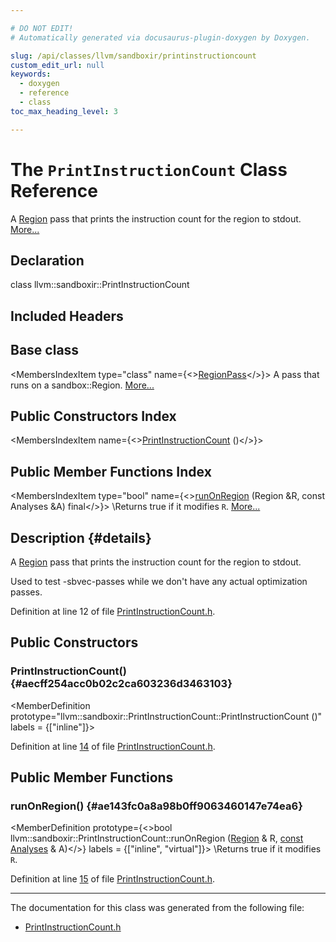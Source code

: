 ```yaml
---

# DO NOT EDIT!
# Automatically generated via docusaurus-plugin-doxygen by Doxygen.

slug: /api/classes/llvm/sandboxir/printinstructioncount
custom_edit_url: null
keywords:
  - doxygen
  - reference
  - class
toc_max_heading_level: 3

---
```





# The `PrintInstructionCount` Class Reference

<DoxygenPage pluginConfig={pluginConfig}>

A <a href="/docs/api/classes/llvm/sandboxir/region">Region</a> pass that prints the instruction count for the region to stdout. <a href="#details">More...</a>

## Declaration

<CodeBlock>class llvm::sandboxir::PrintInstructionCount</CodeBlock>

## Included Headers

<IncludesList>
<IncludesListItem
  filePath="llvm/Transforms/Vectorize/SandboxVectorizer/Passes/PrintInstructionCount.h"
  permalink="/docs/api/files/include/include/llvm/include/llvm/transforms/include/llvm/transforms/vectorize/include/llvm/transforms/vectorize/sandboxvectorizer/include/llvm/transforms/vectorize/sandboxvectorizer/passes/printinstructioncount-h"
  isLocal="true" />
</IncludesList>

## Base class

<MembersIndex>

<MembersIndexItem
  type="class"
  name={<><a href="/docs/api/classes/llvm/sandboxir/regionpass">RegionPass</a></>}>
A pass that runs on a sandbox::Region. <a href="/docs/api/classes/llvm/sandboxir/regionpass/#details">More...</a>
</MembersIndexItem>

</MembersIndex>

## Public Constructors Index

<MembersIndex>

<MembersIndexItem
  name={<><a href="#aecff254acc0b02c2ca603236d3463103">PrintInstructionCount</a> ()</>}>
</MembersIndexItem>

</MembersIndex>

## Public Member Functions Index

<MembersIndex>

<MembersIndexItem
  type="bool"
  name={<><a href="#ae143fc0a8a98b0ff9063460147e74ea6">runOnRegion</a> (Region &amp;R, const Analyses &amp;A) final</>}>
\\Returns true if it modifies <code>R</code>. <a href="#ae143fc0a8a98b0ff9063460147e74ea6">More...</a>
</MembersIndexItem>

</MembersIndex>

## Description {#details}

A <a href="/docs/api/classes/llvm/sandboxir/region">Region</a> pass that prints the instruction count for the region to stdout.

Used to test -sbvec-passes while we don&#39;t have any actual optimization passes.

Definition at line 12 of file <a href="/docs/api/files/include/include/llvm/include/llvm/transforms/include/llvm/transforms/vectorize/include/llvm/transforms/vectorize/sandboxvectorizer/include/llvm/transforms/vectorize/sandboxvectorizer/passes/printinstructioncount-h">PrintInstructionCount.h</a>.

<SectionDefinition>

## Public Constructors

### PrintInstructionCount() {#aecff254acc0b02c2ca603236d3463103}

<MemberDefinition
  prototype="llvm::sandboxir::PrintInstructionCount::PrintInstructionCount ()"
  labels = {["inline"]}>

Definition at line <a href="/docs/api/files/include/include/llvm/include/llvm/transforms/include/llvm/transforms/vectorize/include/llvm/transforms/vectorize/sandboxvectorizer/include/llvm/transforms/vectorize/sandboxvectorizer/passes/printinstructioncount-h/#l00014">14</a> of file <a href="/docs/api/files/include/include/llvm/include/llvm/transforms/include/llvm/transforms/vectorize/include/llvm/transforms/vectorize/sandboxvectorizer/include/llvm/transforms/vectorize/sandboxvectorizer/passes/printinstructioncount-h">PrintInstructionCount.h</a>.
</MemberDefinition>

</SectionDefinition>

<SectionDefinition>

## Public Member Functions

### runOnRegion() {#ae143fc0a8a98b0ff9063460147e74ea6}

<MemberDefinition
  prototype={<>bool llvm::sandboxir::PrintInstructionCount::runOnRegion (<a href="/docs/api/classes/llvm/sandboxir/region">Region</a> &amp; R, <a href="/docs/api/files/lib/lib/target/lib/target/aarch64/aarch64promoteconstant-cpp/#a90f8350fecae261c25be85d38b451bff">const</a> <a href="/docs/api/classes/llvm/sandboxir/analyses">Analyses</a> &amp; A)</>}
  labels = {["inline", "virtual"]}>
\\Returns true if it modifies <code>R</code>.

Definition at line <a href="/docs/api/files/include/include/llvm/include/llvm/transforms/include/llvm/transforms/vectorize/include/llvm/transforms/vectorize/sandboxvectorizer/include/llvm/transforms/vectorize/sandboxvectorizer/passes/printinstructioncount-h/#l00015">15</a> of file <a href="/docs/api/files/include/include/llvm/include/llvm/transforms/include/llvm/transforms/vectorize/include/llvm/transforms/vectorize/sandboxvectorizer/include/llvm/transforms/vectorize/sandboxvectorizer/passes/printinstructioncount-h">PrintInstructionCount.h</a>.
</MemberDefinition>

</SectionDefinition>

<hr/>

The documentation for this class was generated from the following file:

<ul>
<li><a href="/docs/api/files/include/include/llvm/include/llvm/transforms/include/llvm/transforms/vectorize/include/llvm/transforms/vectorize/sandboxvectorizer/include/llvm/transforms/vectorize/sandboxvectorizer/passes/printinstructioncount-h">PrintInstructionCount.h</a></li>
</ul>

</DoxygenPage>
